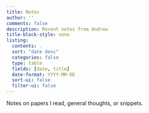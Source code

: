 ```yaml
---
title: Notes
author: ''
comments: false
description: Recent notes from Andrew
title-block-style: none
listing:
  contents: .
  sort: "date desc"
  categories: false
  type: table
  fields: [date, title]
  date-format: YYYY-MM-DD
  sort-ui: false
  filter-ui: false
---
```


Notes on papers I read, general thoughts, or snippets.